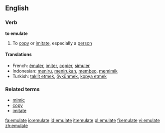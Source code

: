==English==

===Verb===
'''to emulate'''

# To [[copy]] or [[imitate]], especially a [[person]]

====Translations====
*French: [[émuler]], [[imiter]], [[copier]], [[simuler]]
*Indonesian: [[tiru|meniru]], [[tiru|menirukan]], [[beo|membeo]], [[mimik|memimik]]
*Turkish: [[taklit etmek]], [[öykünmek]], [[kopya etmek]]

===Related terms===
*[[mimic]]
*[[copy]]
*[[imitate]]

[[fa:emulate]]
[[io:emulate]]
[[id:emulate]]
[[it:emulate]]
[[pl:emulate]]
[[fi:emulate]]
[[vi:emulate]]
[[zh:emulate]]
